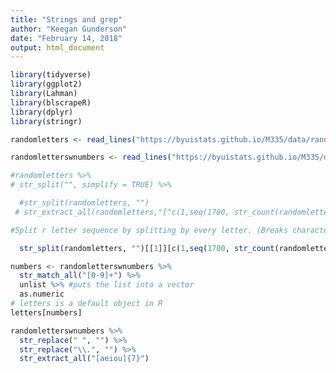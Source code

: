 ```yaml
---
title: "Strings and grep"
author: "Keegan Gunderson"
date: "February 14, 2018"
output: html_document
---
```


```r
library(tidyverse)
library(ggplot2)
library(Lahman)
library(blscrapeR)
library(dplyr)
library(stringr)
```

```r
randomletters <- read_lines("https://byuistats.github.io/M335/data/randomletters.txt")

randomletterswnumbers <- read_lines("https://byuistats.github.io/M335/data/randomletters_wnumbers.txt")
```


```r
#randomletters %>%
# str_split("", simplify = TRUE) %>%

  #str_split(randomletters, "")
 # str_extract_all(randomletters,"[^c(1,seq(1700, str_count(randomletters), by = 1700)]")

#Split r letter sequence by splitting by every letter. (Breaks character into its own object), [[1]] getting out of the list cause the base function puts it into a list, The 1 is telling it to start at one.

  str_split(randomletters, "")[[1]][c(1,seq(1700, str_count(randomletters), by = 1700))]

```

```r

numbers <- randomletterswnumbers %>%
  str_match_all("[0-9]+") %>%
  unlist %>% #puts the list into a vector 
  as.numeric
# letters is a default object in R
letters[numbers]
```

```r

randomletterswnumbers %>%
  str_replace(" ", "") %>%
  str_replace("\\.", "") %>%
  str_extract_all("[aeiou]{7}")

```

